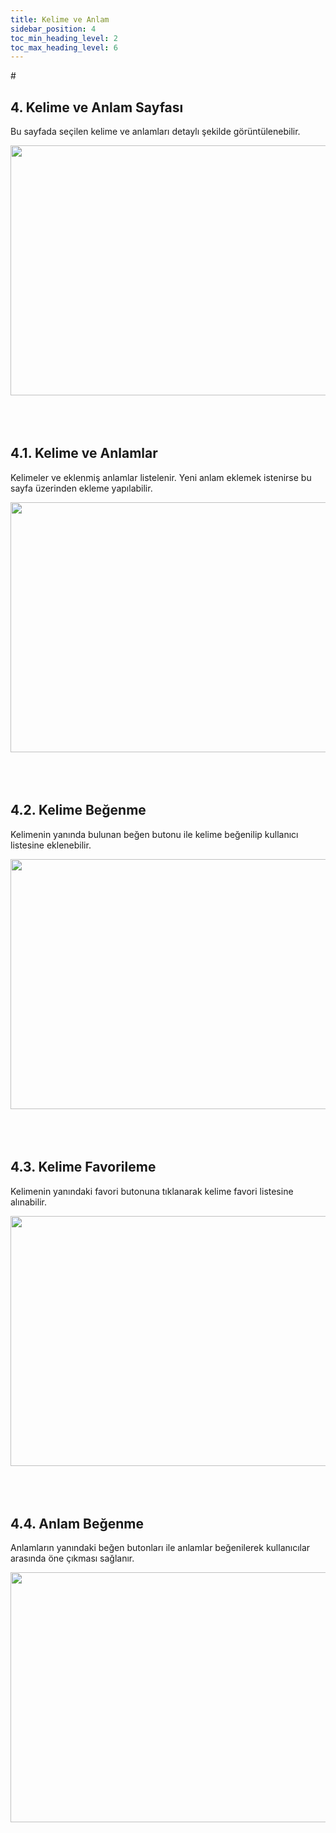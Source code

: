 ```yaml
---
title: Kelime ve Anlam
sidebar_position: 4
toc_min_heading_level: 2
toc_max_heading_level: 6
---
```


  <div style={{ borderBottom: "1px solid #ccc", width: "100%" }}></div>
  
<div style={{ padding: "3rem"}}>
# 

## 4. Kelime ve Anlam Sayfası

 Bu sayfada seçilen kelime ve anlamları detaylı şekilde görüntülenebilir.


<img src="/img/kelimedetaylari.png" width="800" height="400" />

<br />
<br />
<br />
<br />

## 4.1. Kelime ve Anlamlar

 Kelimeler ve eklenmiş anlamlar listelenir. Yeni anlam eklemek istenirse bu sayfa üzerinden ekleme yapılabilir.


<img src="/img/kelimeveanlamdetayi.png" width="800" height="400" />

<br />
<br />
<br />
<br />

## 4.2. Kelime Beğenme

 Kelimenin yanında bulunan beğen butonu ile kelime beğenilip kullanıcı listesine eklenebilir.


<img src="/img/kelimebegenme.png" width="800" height="400" />

<br />
<br />
<br />
<br />

## 4.3. Kelime Favorileme

 Kelimenin yanındaki favori butonuna tıklanarak kelime favori listesine alınabilir.


<img src="/img/kelimefavorileme.png" width="800" height="400" />

<br />
<br />
<br />
<br />


## 4.4. Anlam Beğenme

 Anlamların yanındaki beğen butonları ile anlamlar beğenilerek kullanıcılar arasında öne çıkması sağlanır.


<img src="/img/anlambegenme.png" width="800" height="400" />
</div>